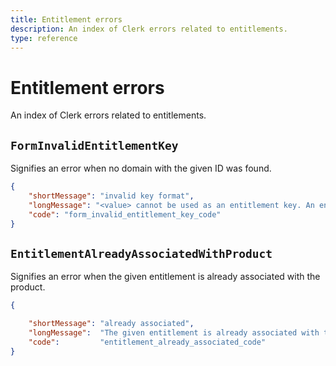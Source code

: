 ```yaml
---
title: Entitlement errors
description: An index of Clerk errors related to entitlements.
type: reference
---
```


# Entitlement errors 

An index of Clerk errors related to entitlements.

## `FormInvalidEntitlementKey`

Signifies an error when no domain with the given ID was found.

```json
{
    "shortMessage": "invalid key format",
    "longMessage": "<value> cannot be used as an entitlement key. An entitlement key should have the following format: <scope>:<feature> Both `scope` and `feature` should only contain alphanumeric characters without any spaces.",
    "code": "form_invalid_entitlement_key_code"
}
```

## `EntitlementAlreadyAssociatedWithProduct`

Signifies an error when the given entitlement is already associated with the product.

```json
{

    "shortMessage": "already associated",
    "longMessage":  "The given entitlement is already associated with the product.",
    "code":         "entitlement_already_associated_code"
}
```
